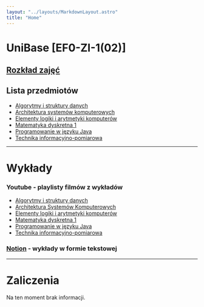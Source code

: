 ```yaml
---
layout: "../layouts/MarkdownLayout.astro"
title: "Home"
---
```


# UniBase [EF0-ZI-1(02)]

## [**Rozkład zajęć**](https://weii.prz.edu.pl/fcp/HGBUKOQtTKlQhbx08SlkTVRZeUTgtCgg9ACFDC0RGTXhBG1gnBVcoFW8SBDRKHg/6/public/pliki/madam/lato2023/1fi.pdf#page=2)

## Lista przedmiotów

- [Algorytmy i struktury danych](/przedmioty/algorytmy-i-struktury-danych)
- [Architektura systemów komputerowych](/przedmioty/architektura-systemów-komputerowych)
- [Elementy logiki i arytmetyki komputerów](/przedmioty/elementy-logiki-i-arytmetyki-komputerów)
- [Matematyka dyskretna 1](/przedmioty/matematyka-dyskretna-1)
- [Programowanie w języku Java](/przedmioty/programowanie-w-języku-java)
- [Technika informacyjno-pomiarowa](/przedmioty/technika-informacyjno-pomiarowa)

---

<h1 id="wyklady">Wykłady</h1>

### **Youtube** - playlisty filmów z wykładów

- [Algorytmy i struktury danych]()
- [Architektura Systemów Komputerowych](https://www.youtube.com/playlist?list=PLxnzOnUpNzMBcamvzq0ktoyRrVv7d7crM)
- [Elementy logiki i arytmetyki komputerów]()
- [Matematyka dyskretna 1]()
- [Programowanie w języku Java](https://www.youtube.com/playlist?list=PLxnzOnUpNzMBdvsYbqp4fe9tS5YmHTHO-)
- [Technika informacyjno-pomiarowa]()

### [**Notion**](https://www.notion.so/c1bc23bc0da841e78e3a4ae7aa1fb8a5?v=d06394825921465baf4a3a6cd41ebaf5) - wykłady w formie tekstowej

---

<h1 id="zaliczenia">Zaliczenia</h1>

Na ten moment brak informacji.
